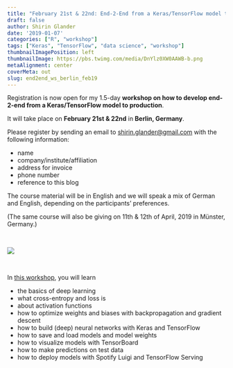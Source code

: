```yaml
---
title: "February 21st & 22nd: End-2-End from a Keras/TensorFlow model to production"
draft: false
author: Shirin Glander
date: '2019-01-07'
categories: ["R", "workshop"]
tags: ["Keras", "TensorFlow", "data science", "workshop"]
thumbnailImagePosition: left
thumbnailImage: https://pbs.twimg.com/media/DnYlz0XW0AAWB-b.png
metaAlignment: center
coverMeta: out
slug: end2end_ws_berlin_feb19
---
```


Registration is now open for my 1.5-day **workshop on how to develop end-2-end from a Keras/TensorFlow model to production**.

It will take place on **February 21st & 22nd** in **Berlin, Germany**.

Please register by sending an email to [shirin.glander@gmail.com](mailto:shirin.glander@gmail.com) with the following information:

- name
- company/institute/affiliation
- address for invoice
- phone number
- reference to this blog

The course material will be in English and we will speak a mix of German and English, depending on the participants' preferences.

(The same course will also be giving on 11th & 12th of April, 2019 in Münster, Germany.)

<br>

![](https://blog.keras.io/img/keras-tensorflow-logo.jpg)

<br>

In [this workshop](https://www.codecentric.de/schulung/end-2-end-vom-keras-tensorflow-modell-zur-produktion/), you will learn

- the basics of deep learning
- what cross-entropy and loss is
- about activation functions
- how to optimize weights and biases with backpropagation and gradient descent
- how to build (deep) neural networks with Keras and TensorFlow
- how to save and load models and model weights
- how to visualize models with TensorBoard
- how to make predictions on test data
- how to deploy models with Spotify Luigi and TensorFlow Serving

